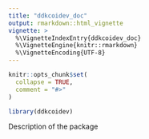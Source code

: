 ```yaml
---
title: "ddkcoidev_doc"
output: rmarkdown::html_vignette
vignette: >
  %\VignetteIndexEntry{ddkcoidev_doc}
  %\VignetteEngine{knitr::rmarkdown}
  %\VignetteEncoding{UTF-8}
---
```


```r
knitr::opts_chunk$set(
  collapse = TRUE,
  comment = "#>"
)
```

```r
library(ddkcoidev)
```



Description of the package
